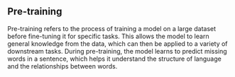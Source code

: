 ## Pre-training

Pre-training refers to the process of training a model on a large dataset before fine-tuning it for specific tasks. This allows the model to learn general knowledge from the data, which can then be applied to a variety of downstream tasks. During pre-training, the model learns to predict missing words in a sentence, which helps it understand the structure of language and the relationships between words.